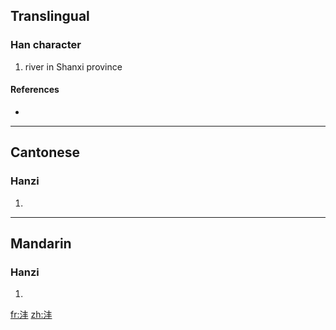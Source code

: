 {{also|灃}}
==Translingual==

===Han character===
{{Han char|rn=85|rad=水|as=04|sn=7|four=|canj=水手十 (EQJ)}}

# river in Shanxi province

====References====
* {{Han ref|kx=0612.121|hdz=31557.070|uh=6CA3|ud=27811}}

----

==Cantonese==

===Hanzi===
{{yue-hanzi|jyut=|y=fung1|tra=灃}}

# {{defn|Cantonese}}

----

==Mandarin==

===Hanzi===
{{cmn-hanzi|tra=灃|pin=[[fēng]] ([[feng1]])|wg=feng<sup>1</sup>}}

# {{defn|Mandarin}}

[[fr:沣]]
[[zh:沣]]